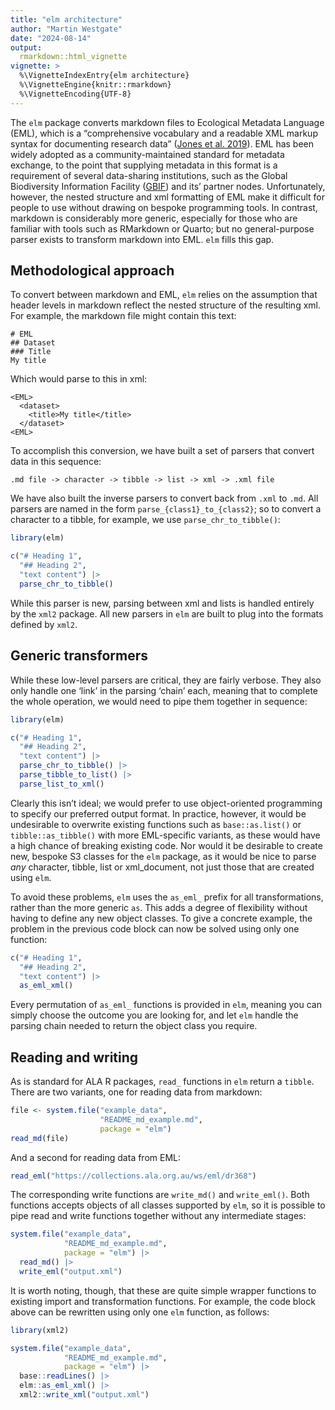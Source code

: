 ```yaml
---
title: "elm architecture"
author: "Martin Westgate"
date: "2024-08-14"
output:
  rmarkdown::html_vignette
vignette: >
  %\VignetteIndexEntry{elm architecture}
  %\VignetteEngine{knitr::rmarkdown}
  %\VignetteEncoding{UTF-8}
---
```


The `elm` package converts markdown files to Ecological Metadata Language (EML),
which is a "comprehensive vocabulary and a readable XML markup syntax for 
documenting research data" 
([Jones et al. 2019](https://doi.org/10.5063/F11834T2)). EML has been widely
adopted as a community-maintained standard for metadata exchange, to the point 
that supplying metadata in this format is a requirement of several data-sharing
institutions, such as the Global Biodiversity Information Facility
([GBIF](https://gbif.org])) and its' partner nodes. Unfortunately, however, the 
nested structure and xml formatting of EML make it difficult for people to use
without drawing on bespoke programming tools. In contrast, markdown is 
considerably more generic, especially for those who are familiar with tools such 
as RMarkdown or Quarto; but no general-purpose parser exists to transform 
markdown into EML. `elm` fills this gap.

## Methodological approach

To convert between markdown and EML, `elm` relies on the assumption that header
levels in markdown reflect the nested structure of the resulting xml. For
example, the markdown file might contain this text:

```
# EML
## Dataset
### Title
My title
```

Which would parse to this in xml:
```
<EML>
  <dataset>
    <title>My title</title>
  </dataset>
<EML>
```

To accomplish this conversion, we have built a set of parsers that convert
data in this sequence:

```
.md file -> character -> tibble -> list -> xml -> .xml file
```
We have also built the inverse parsers to convert back from `.xml` to `.md`. All
parsers are named in the form `parse_{class1}_to_{class2}`; so to convert a 
character to a tibble, for example, we use `parse_chr_to_tibble()`:

```r
library(elm)

c("# Heading 1", 
  "## Heading 2",
  "text content") |>
  parse_chr_to_tibble()
```

While this parser is new, parsing between xml and lists is handled entirely by 
the `xml2` package. All new parsers in `elm` are built to plug into the formats 
defined by `xml2`.

## Generic transformers

While these low-level parsers are critical, they are fairly verbose. They also
only handle one 'link' in the parsing 'chain' each, meaning that to complete the 
whole operation, we would need to pipe them together in sequence:

```r
library(elm)

c("# Heading 1", 
  "## Heading 2",
  "text content") |>
  parse_chr_to_tibble() |>
  parse_tibble_to_list() |>
  parse_list_to_xml()
```

Clearly this isn't ideal; we would prefer to use object-oriented programming
to specify our preferred output format. In practice, however, it would be 
undesirable to overwrite existing functions such as `base::as.list()` or
`tibble::as_tibble()` with more EML-specific variants, as these would have a
high chance of breaking existing code. Nor would it be desirable to create
new, bespoke S3 classes for the `elm` package, as it would be nice to parse
_any_ character, tibble, list or xml_document, not just those that are created 
using `elm`.

To avoid these problems, `elm` uses the `as_eml_` prefix for all transformations,
rather than the more generic `as`. This adds a degree of flexibility without 
having to define any new object classes. To give a concrete example, the problem 
in the previous code block can now be solved using only one function:

```r
c("# Heading 1", 
  "## Heading 2",
  "text content") |>
  as_eml_xml()
```

Every permutation of `as_eml_` functions is provided in `elm`, meaning you can 
simply choose the outcome you are looking for, and let `elm` handle the 
parsing chain needed to return the object class you require.

## Reading and writing

As is standard for ALA R packages, `read_` functions in `elm` return a `tibble`.
There are two variants, one for reading data from markdown:

```r
file <- system.file("example_data", 
                    "README_md_example.md", 
                    package = "elm")
read_md(file)
```

And a second for reading data from EML:

```r
read_eml("https://collections.ala.org.au/ws/eml/dr368")
```

The corresponding write functions are `write_md()` and `write_eml()`. Both
functions accepts objects of all classes supported by `elm`, so it is possible 
to pipe read and write functions together without any intermediate stages:

```r
system.file("example_data", 
            "README_md_example.md", 
            package = "elm") |>
  read_md() |>
  write_eml("output.xml")
```

It is worth noting, though, that these are quite simple wrapper functions to 
existing import and transformation functions. For example, the code block above
can be rewritten using only one `elm` function, as follows:

```r
library(xml2)

system.file("example_data", 
            "README_md_example.md", 
            package = "elm") |>
  base::readLines() |>
  elm::as_eml_xml() |>
  xml2::write_xml("output.xml")
```
